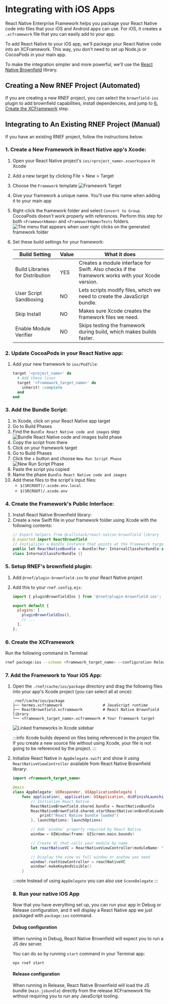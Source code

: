 
# Integrating with iOS Apps

React Native Enterprise Framework helps you package your React Native code into files that your iOS and Android apps can use. For iOS, it creates a `.xcframework` file that you can easily add to your app.

To add React Native to your iOS app, we'll package your React Native code into an XCFramework. This way, you don't need to set up Node.js or CocoaPods in your main app.

To make the integration simpler and more powerful, we'll use the [React Native Brownfield](https://github.com/callstack/react-native-brownfield) library.

## Creating a New RNEF Project (Automated)

If you are creating a new RNEF project, you can select the `brownfield-ios` plugin to add brownfield capabilities, install dependencies, and jump to [6. Create the XCFramework](#6-create-the-xcframework) step.

## Integrating to An Existing RNEF Project (Manual)

If you have an existing RNEF project, follow the instructions below.

### 1. Create a New Framework in React Native app's Xcode:

1. Open your React Native project's `ios/<project_name>.xcworkspace` in Xcode
1. Add a new target by clicking File > New > Target
1. Choose the `Framework` template
   ![Framework Target](/brownfield_framework_target.png)
1. Give your framework a unique name. You'll use this name when adding it to your main app
1. Right-click the framework folder and select `Convert to Group`. CocoaPods doesn't work properly with references. Perform this step for both `<FrameworkName>` and `<FrameworkName>Tests` folders.
   ![The menu that appears when user right clicks on the generated framework folder](/brownfield_convert_to_group.png)
1. Set these build settings for your framework:

   | Build Setting                    | Value | What it does                                                                                      |
   | -------------------------------- | ----- | ------------------------------------------------------------------------------------------------- |
   | Build Libraries for Distribution | YES   | Creates a module interface for Swift. Also checks if the framework works with your Xcode version. |
   | User Script Sandboxing           | NO    | Lets scripts modify files, which we need to create the JavaScript bundle.                         |
   | Skip Install                     | NO    | Makes sure Xcode creates the framework files we need.                                             |
   | Enable Module Verifier           | NO    | Skips testing the framework during build, which makes builds faster.                              |

### 2. Update CocoaPods in your React Native app:

1. Add your new framework to `ios/Podfile`:

   ```ruby title="Podfile" {3-5}
   target '<project_name>' do
     # Add these lines
     target '<framework_target_name>' do
       inherit! :complete
     end
   end
   ```

### 3. Add the Bundle Script:

1. In Xcode, click on your React Native app target
1. Go to Build Phases
1. Find the `Bundle React Native code and images` step
   ![Bundle React Native code and images build phase](/bundle_phase.png)
1. Copy the script from there
1. Click on your framework target
1. Go to Build Phases
1. Click the + button and choose `New Run Script Phase`
   ![New Run Script Phase](/new_run_script.png)
1. Paste the script you copied
1. Name the phase `Bundle React Native code and images`
1. Add these files to the script's input files:
   - `$(SRCROOT)/.xcode.env.local`
   - `$(SRCROOT)/.xcode.env`

### 4. Create the Framework's Public Interface:

1. Install React Native Brownfield library:
   <PackageManagerTabs command="install @callstack/react-native-brownfield" />
1. Create a new Swift file in your framework folder using Xcode with the following contents:
   ```swift
   // Export helpers from @callstack/react-native-brownfield library
   @_exported import ReactBrownfield
   // Initializes a Bundle instance that points at the framework target.
   public let ReactNativeBundle = Bundle(for: InternalClassForBundle.self)
   class InternalClassForBundle {}
   ```

### 5. Setup RNEF's brownfield plugin:

1. Add `@rnef/plugin-brownfield-ios` to your React Native project
   <PackageManagerTabs command="install @rnef/plugin-brownfield-ios" />
1. Add this to your `rnef.config.mjs`:

   ```js title="rnef.config.mjs"
   import { pluginBrownfieldIos } from '@rnef/plugin-brownfield-ios';

   export default {
     plugins: [
       pluginBrownfieldIos(),
       // ...
     ],
   };
   ```

### 6. Create the XCFramework

Run the following command in Terminal:

```sh title="Terminal"
rnef package:ios --scheme <framework_target_name> --configuration Release
```

### 7. Add the Framework to Your iOS App:

1. Open the `.rnef/cache/ios/package` directory and drag the following files into your app's Xcode project (you can select all at once):

   ```
   .rnef/cache/ios/package
   ├── hermes.xcframework                  # JavaScript runtime
   ├── ReactBrownfield.xcframework         # React Native Brownfield library
   └── <framework_target_name>.xcframework # Your framework target
   ```

   ![Linked frameworks in Xcode sidebar](/frameworks_sidebar.png)

   :::info
   Xcode builds depend on files being referenced in the project file. If you create a new source file without using Xcode, your file is not going to be referenced by the project.
   :::

1. Initialize React Native in `AppDelegate.swift` and show it using `ReactNativeViewController` available from React Native Brownfield library:

   ```swift title="AppDelegate.swift" {6-9}
   import <framework_target_name>

   @main
   class AppDelegate: UIResponder, UIApplicationDelegate {
       func application(_ application: UIApplication, didFinishLaunchingWithOptions launchOptions: [UIApplication.LaunchOptionsKey: Any]?) -> Bool {
           // Initialize React Native
           ReactNativeBrownfield.shared.bundle = ReactNativeBundle
           ReactNativeBrownfield.shared.startReactNative(onBundleLoaded: {
               print("React Native bundle loaded")
           }, launchOptions: launchOptions)

           // Add `window` property required by React Native
           window = UIWindow(frame: UIScreen.main.bounds)

           // Create VC that calls your module by name
           let reactNativeVC = ReactNativeViewController(moduleName: "Enterprise")

           // Display the view as full window or anyhow you need
           window?.rootViewController = reactNativeVC
           window?.makeKeyAndVisible()
       }
   ```

   :::note
   Instead of using `AppDelegate` you can also use `SceneDelegate`
   :::

   ### 8. Run your native iOS App

   Now that you have everything set up, you can run your app in Debug or Release configuration, and it will display a React Native app we just packaged with `package:ios` command.

   #### Debug configuration

   When running in Debug, React Native Brownfield will expect you to run a JS dev server.

   You can do so by running `start` command in your Terminal app:

   ```shell
   npx rnef start
   ```

   #### Release configuration

   When running in Release, React Native Brownfield will load the JS bundle (`main.jsbundle`) directly from the release XCFramework file without requiring you to run any JavaScript tooling.
